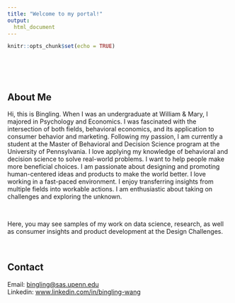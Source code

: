 ```yaml
---
title: "Welcome to my portal!"
output: 
  html_document
---
```


```r
knitr::opts_chunk$set(echo = TRUE)
```

\
\
\

## About Me

Hi, this is Bingling. When I was an undergraduate at William & Mary, I majored in Psychology and Economics. I was fascinated with the intersection of both fields, behavioral economics, and its application to consumer behavior and marketing. Following my passion, I am currently a student at the Master of Behavioral and Decision Science program at the University of Pennsylvania. I love applying my knowledge of behavioral and decision science to solve real-world problems. I want to help people make more beneficial choices. I am passionate about designing and promoting human-centered ideas and products to make the world better. I love working in a fast-paced environment. I enjoy transferring insights from multiple fields into workable actions. I am enthusiastic about taking on challenges and exploring the unknown.

\

Here, you may see samples of my work on data science, research, as well as consumer insights and product development at the Design Challenges.

\

## Contact

Email: <a href="mailto:bingling@sas.upenn.edu">bingling@sas.upenn.edu</a>
\
Linkedin: <a href="www.linkedin.com/in/bingling-wang"> www.linkedin.com/in/bingling-wang</a>